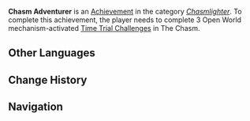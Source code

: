 {{Achievement Infobox
|title        = Chasm Adventurer
|id           = 80154
|order id     = 0154
|category     = Chasmlighter
|description  = Complete 3 Open World mechanism-activated [[Time Trial Challenges]] in The Chasm.
|requirements = 
|primogems    = 5
|tracking     = 
|topic        = Time Trial Challenges
|set          = Chasm Adventurer
|tier         = 1
|tiers_total  = 3
|tier1        = Chasm Adventurer (Tier 1)
|tier2        = Chasm Adventurer (Tier 2)
|tier3        = Chasm Adventurer (Tier 3)
|prev         = 
|next         = Chasm Adventurer (Tier 2)
}}
'''Chasm Adventurer''' is an [[Achievement]] in the category ''[[Chasmlighter]]''. To complete this achievement, the player needs to complete 3 Open World mechanism-activated [[Time Trial Challenges]] in The Chasm.
<!--
==Trivia==

==Video Guides==
{{EVT
|video1   = 
|caption1 = 
}}
-->
==Other Languages==
{{Transclude|Chasm Adventurer|Other Languages}}

==Change History==
{{Change History|2.6}}
<!--
==References==
{{Reflist}}
-->
==Navigation==
{{Achievement Navbox|Chasmlighter}}